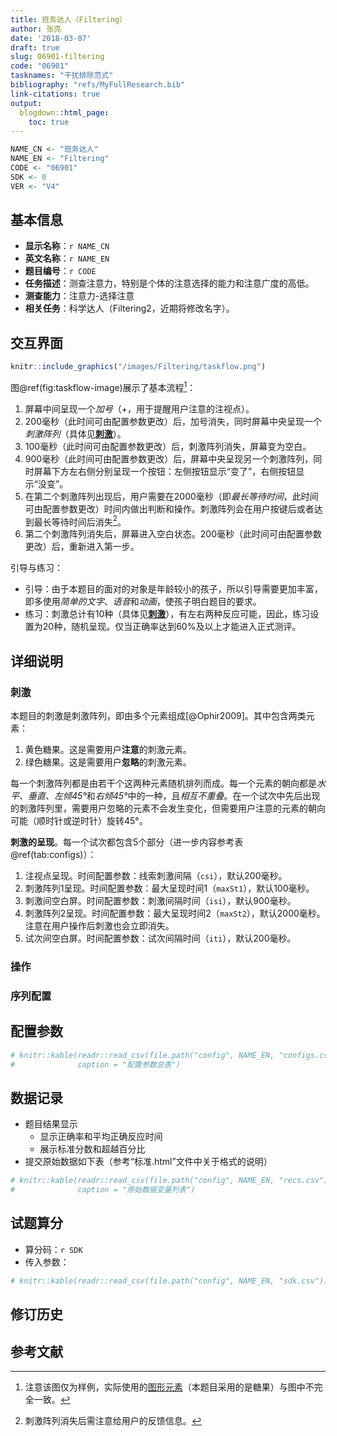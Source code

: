 ```yaml
---
title: 班务达人（Filtering）
author: 张亮
date: '2018-03-07'
draft: true
slug: 06901-filtering
code: "06901"
tasknames: "干扰排除范式"
bibliography: "refs/MyFullResearch.bib"
link-citations: true
output:
  blogdown::html_page:
    toc: true
---
```


```r
NAME_CN <- "班务达人"
NAME_EN <- "Filtering"
CODE <- "06901"
SDK <- 0
VER <- "V4"
```

## 基本信息 {#info}

* **显示名称**：`r NAME_CN`
* **英文名称**：`r NAME_EN`
* **题目编号**：`r CODE`
* **任务描述**：测查注意力，特别是个体的注意选择的能力和注意广度的高低。
* **测查能力**：注意力-选择注意
* **相关任务**：科学达人（Filtering2，近期将修改名字）。

## 交互界面 {#flow}

```r
knitr::include_graphics("/images/Filtering/taskflow.png")
```

图\@ref(fig:taskflow-image)展示了基本流程[^1]：

1. 屏幕中间呈现一个*加号*（+，用于提醒用户注意的注视点）。
1. 200毫秒（此时间可由配置参数更改）后，加号消失，同时屏幕中央呈现一个*刺激阵列*（具体见**[刺激][]**）。
1. 100毫秒（此时间可由配置参数更改）后，刺激阵列消失，屏幕变为空白。
1. 900毫秒（此时间可由配置参数更改）后，屏幕中央呈现另一个刺激阵列，同时屏幕下方左右侧分别呈现一个按钮：左侧按钮显示“变了”，右侧按钮显示“没变”。
1. 在第二个刺激阵列出现后，用户需要在2000毫秒（即*最长等待时间*，此时间可由配置参数更改）时间内做出判断和操作。刺激阵列会在用户按键后或者达到最长等待时间后消失[^2]。
1. 第二个刺激阵列消失后，屏幕进入空白状态。200毫秒（此时间可由配置参数更改）后，重新进入第一步。

引导与练习：

* 引导：由于本题目的面对的对象是年龄较小的孩子，所以引导需要更加丰富，即多使用*简单的文字*、*语音*和*动画*，使孩子明白题目的要求。
* 练习：刺激总计有10种（具体见**[刺激][]**），有左右两种反应可能，因此，练习设置为20种，随机呈现。仅当正确率达到60%及以上才能进入正式测评。

[^1]: 注意该图仅为样例，实际使用的[图形元素](#stim)（本题目采用的是糖果）与图中不完全一致。
[^2]: 刺激阵列消失后需注意给用户的反馈信息。

## 详细说明 {#detail}

### 刺激 {#stim}

本题目的刺激是刺激阵列，即由多个元素组成[@Ophir2009]。其中包含两类元素：

1. 黄色糖果。这是需要用户**注意**的刺激元素。
1. 绿色糖果。这是需要用户**忽略**的刺激元素。

每一个刺激阵列都是由若干个这两种元素随机排列而成。每一个元素的朝向都是*水平*、*垂直*、*左倾45&deg;*和*右倾45&deg;*中的一种，且*相互不重叠*。在一个试次中先后出现的刺激阵列里，需要用户忽略的元素不会发生变化，但需要用户注意的元素的朝向可能（顺时针或逆时针）旋转45&deg;。

**刺激的呈现**。每一个试次都包含5个部分（进一步内容参考表\@ref(tab:configs)）：

1. 注视点呈现。时间配置参数：线索刺激间隔（`csi`），默认200毫秒。
1. 刺激阵列1呈现。时间配置参数：最大呈现时间1（`maxSt1`），默认100毫秒。
1. 刺激间空白屏。时间配置参数：刺激间隔时间（`isi`），默认900毫秒。
1. 刺激阵列2呈现。时间配置参数：最大呈现时间2（`maxSt2`），默认2000毫秒。注意在用户操作后刺激也会立即消失。
1. 试次间空白屏。时间配置参数：试次间隔时间（`iti`），默认200毫秒。

### 操作 {#oper}

### 序列配置 {#seq}

## 配置参数 {#config}

```r
# knitr::kable(readr::read_csv(file.path("config", NAME_EN, "configs.csv")),
#              caption = "配置参数总表")
```

## 数据记录 {#rec}

* 题目结果显示
    + 显示正确率和平均正确反应时间
    + 展示标准分数和超越百分比
* 提交原始数据如下表（参考“标准.html”文件中关于格式的说明）

```r
# knitr::kable(readr::read_csv(file.path("config", NAME_EN, "recs.csv")),
#              caption = "原始数据变量列表")
```

## 试题算分 {#sdk}

* 算分码：`r SDK`
* 传入参数：

```r
# knitr::kable(readr::read_csv(file.path("config", NAME_EN, "sdk.csv")))
```

## 修订历史 {#mod}

## 参考文献 {#ref}
